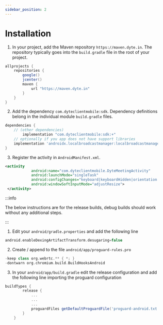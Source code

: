 ```yaml
---
sidebar_position: 2
---
```


# Installation

1. In your project, add the Maven repository `https://maven.dyte.in`. The repository typically goes into the `build.gradle` file in the root of your project.

```groovy
allprojects {
    repositories {
        google()
        jcenter()
        maven {
            url "https://maven.dyte.in"
        }
    }
}
```

2. Add the dependency `com.dyteclientmobile:sdk`. Dependency definitions belong in the individual module `build.gradle` files.

```groovy
dependencies {
    // (other dependencies)
        implementation "com.dyteclientmobile:sdk:+"
    // optionally if you app does not have support libraries
    implementation 'androidx.localbroadcastmanager:localbroadcastmanager:1.0.0'
}
```

3. Register the activity in `AndroidManifest.xml`.

```xml
<activity
            android:name="com.dyteclientmobile.DyteMeetingActivity"
            android:launchMode="singleTask"
            android:configChanges="keyboard|keyboardHidden|orientation|screenSize|uiMode"
            android:windowSoftInputMode="adjustResize">
 </activity>
```

:::info

The below instructions are for the release builds, debug builds should work without any additional steps.

:::

1. Edit your `android/gradle.properties` and add the following line

```groovy
android.enableDexingArtifactTransform.desugaring=false
```

2. Create / append to the file `android/app/proguard-rules.pro`

```groovy
-keep class org.webrtc.** { *; }
-dontwarn org.chromium.build.BuildHooksAndroid
```

3. In your `android/app/build.gradle` edit the release configuration and add the following line importing the proguard configuration

```groovy
buildTypes {
        release {
            ...
            ...
            ...
            proguardFiles getDefaultProguardFile('proguard-android.txt'), 'proguard-rules.pro'
        }
    }
```

